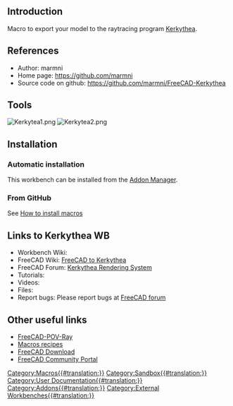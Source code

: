 <languages/>
==Introduction==

{{TOCright}}

Macro to export your model to the raytracing program [https://kerkythea.net Kerkythea].

==References==

* Author: marmni
* Home page: https://github.com/marmni
* Source code on github: https://github.com/marmni/FreeCAD-Kerkythea

==Tools==

[[Image:Kerkytea1.png]] [[Image:Kerkytea2.png]]

==Installation==

===Automatic installation===

This workbench can be installed from the [[Std_AddonMgr|Addon Manager]].

===From GitHub===

See [[How to install macros|How to install macros]]

==Links to Kerkythea WB==

* Workbench Wiki: 
* FreeCAD Wiki: [[Macro_FreeCAD_to_Kerkythea|FreeCAD to Kerkythea]]
* FreeCAD Forum: [http://forum.freecadweb.org/viewtopic.php?t=8861 Kerkythea Rendering System]
* Tutorials: 
* Videos: 
* Files: 
* Report bugs: Please report bugs at [http://forum.freecadweb.org/index.php FreeCAD forum]

==Other useful links==

* [https://github.com/marmni/FreeCAD-POV-Ray_Col FreeCAD-POV-Ray]
* [[Macros_recipes|Macros recipes]]
* [[Download|FreeCAD Download]]
* [[FreeCAD_Community_Portal|FreeCAD Community Portal]]



[[Category:Macros{{#translation:}}]]
[[Category:Sandbox{{#translation:}}]]
[[Category:User Documentation{{#translation:}}]]
[[Category:Addons{{#translation:}}]]
[[Category:External Workbenches{{#translation:}}]]
{{clear}}